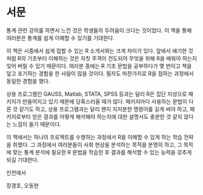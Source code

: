 
# 서문 {-}

통계 관련 강의를 하면서 느낀 것은 학생들의 두려움이 크다는 것이었다.  이 책을 통해 여러분은 통계를 쉽게 이해할 수 있기를 기대한다.

이 책은 시중에서 쉽게 접할 수 있는 R 소개서와는 크게 차이가 있다. 앞에서 얘기한 것처럼 R의 기초부터 이해하는 것은 자칫 주객이 전도되어 무엇을 위해 R을 배워야 하는지 잊어 버릴 수 있기 때문이다. 여러분 중에는 R 기초 문법을 공부하다가 몇 번이고 책을 덮고 포기하는 경험을 한 사람이 많을 것이다. 필자도 마찬가지로 R을 접하는 과정에서 동일한 경험을 했다.

상용 프로그램인 GAUSS, Matlab, STATA, SPSS 등과는 달리 R은 집단 지성으로 패키지가 만들어지고 있기 때문에 당혹스러울 때가 많다. 패키지마다 사용하는 문법이 다른 것 같기도 하고, 상용 프로그램과는 달리 왠지 지저분한 명령어를 길게 써야 하고, 패키지로부터 얻은 결과를 어떻게 해석해야 하는지에 대한 설명서도 충분한 것 같지 않다는 느낌이 들기 때문이다.

이 책에서는 하나의 프로젝트를 수행하는 과정에서 R을 이해할 수 있게 하는 학습 전략을 취했다. 그 과정에서 여러분들이 사회 현상을 분석하는 목적을 분명히 하고, 그 목적에 맞는 통계 분석에 필요한 R 문법을 학습한 후 결과를 해석할 수 있는 능력을 갖추게 되길 기대한다. 

인천에서

장경호, 오동현



